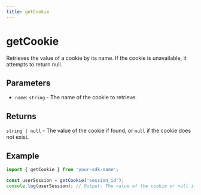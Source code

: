 ```yaml
---
title: getCookie
---
```


# getCookie

Retrieves the value of a cookie by its name. If the cookie is unavailable, it attempts to return null.

## Parameters

- `name`: `string` - The name of the cookie to retrieve.

## Returns

`string | null` - The value of the cookie if found, or `null` if the cookie does not exist.

## Example

```typescript
import { getCookie } from 'your-sdk-name';

const userSession = getCookie('session_id');
console.log(userSession); // Output: The value of the cookie or null if it doesn't exist.
```